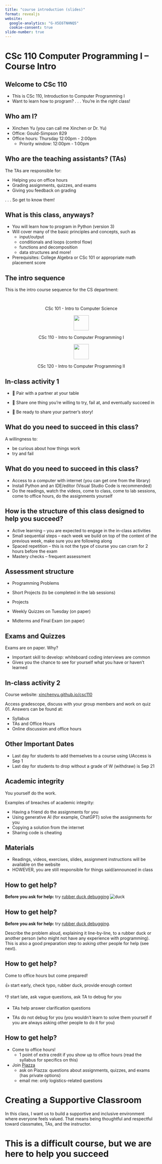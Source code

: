 ```yaml
---
title: "course introduction (slides)"
format: revealjs
website:
  google-analytics: "G-X5E6TNHNQ5"
  cookie-consent: true
slide-number: true
---
```


# CSc 110 Computer Programming I -- Course Intro

## **Welcome to CSc 110**

-   This is CSc 110, Introduction to Computer Programming I
-   Want to learn how to program? . . . You're in the right class!

## Who am I?

-   Xinchen Yu (you can call me Xinchen or Dr. Yu)
-   Office: Gould-Simpson 829
-   Office hours: Thursday 12:00pm - 2:00pm
    -   Priority window: 12:00pm -  1:00pm

## Who are the teaching assistants? (TAs)

The TAs are responsible for:

-   Helping you on office hours
-   Grading assignments, quizzes, and exams
-   Giving you feedback on grading 

. . . So get to know them!

## What is this class, anyways?

-   You will learn how to program in Python (version 3)
-   Will cover many of the basic principles and concepts, such as
    -   input/output
    -   conditionals and loops (control flow)
    -   functions and decomposition
    -   data structures and more!
-   Prerequisites: College Algebra or CSc 101 or appropriate math placement score

## The intro sequence

This is the intro course sequence for the CS department:

<center>

<br/>

<p>CSc 101 - Intro to Computer Science</p>

<img src="arrow_down.gif" width="50" align="center"/>

<p>CSc 110 - Intro to Computer Programming I</p>

<img src="arrow_down.gif" width="50" align="center"/>

<p>CSc 120 - Intro to Computer Programming II</p>

</center>

## In-class activity 1

- 👥 Pair with a partner at your table

- 🔄 Share one thing you're willing to try, fail at, and eventually succeed in

- 💬 Be ready to share your partner's story!


## What do you need to succeed in this class?

A willingness to:

-   be curious about how things work
-   try and fail

## What do you need to succeed in this class?

-   Access to a computer with internet (you can get one from the library)
-   Install Python and an IDE/editor (Visual Studio Code is recommended)
-   Do the readings, watch the videos, come to class, come to lab sessions, come to office hours, do the assignments yourself 


## How is the structure of this class designed to help you succeed?

-   Active learning -- you are expected to engage in the in-class activities
-   Small sequential steps -- each week we build on top of the content of the previous week, make sure you are following along
-   Spaced repetition -- this is not the type of course you can cram for 2 hours before the exam
-   Mastery checks -- frequent assessment

## Assessment structure

-   Programming Problems

-   Short Projects (to be completed in the lab sessions)

-   Projects

-   Weekly Quizzes on Tuesday (on paper)

-   Midterms and Final Exam (on paper)

## Exams and Quizzes

Exams are on paper. Why?

-   Important skill to develop: whiteboard coding interviews are common
-   Gives you the chance to see for yourself what you have or haven’t learned

## In-class activity 2

Course website: [xinchenyu.github.io/csc110](https://xinchenyu.github.io/csc110/)

Access gradescope, discuss with your group members and work on quiz 01. Answers can be found at:

-   Syllabus
-   TAs and Office Hours
-   Online discussion and office hours

## Other Important Dates

-   Last day for students to add themselves to a course using UAccess is Sep 1
-   Last day for students to drop without a grade of W (withdraw) is Sep 21

## Academic integrity

You yourself do the work.

Examples of breaches of academic integrity:

-   Having a friend do the assignments for you
-   Using generative AI (for example, ChatGPT) solve the assignments for you
-   Copying a solution from the internet
-   Sharing code is cheating

## Materials

-   Readings, videos, exercises, slides, assignment instructions will be available on the website
-   HOWEVER, you are still responsible for things said/announced in class


## How to get help?

**Before you ask for help:** try [rubber duck debugging](https://rubberduckdebugging.com/)
![duck](duck.jpeg)

## How to get help?

**Before you ask for help:** try [rubber duck debugging](https://rubberduckdebugging.com/). 

Describe the problem aloud, explaining it line-by-line, to a rubber duck or another person (who might not have any experience with programming). This is also a good preparation step to asking other people for help (see next).

## How to get help?

Come to office hours but come prepared!

👍  start early, check typo, rubber duck, provide enough context 

👎  start late, ask vague questions, ask TA to debug for you

-   TAs help answer clarification questions 

-   TAs do not debug for you (you wouldn't learn to solve them yourself if you are always asking other people to do it for you)


## How to get help?

-   Come to office hours!
    -   1 point of extra credit if you show up to office hours (read the syllabus for specifics on this)
-   Join [Piazza](https://piazza.com/class/max71mnllwh238) 
    -   ask on Piazza: questions about assignments, quizzes, and exams (has private options)
    -   email me: only logistics-related questions

# Creating a Supportive Classroom

In this class, I want us to build a supportive and inclusive environment where everyone feels valued. That means being thoughtful and respectful toward classmates, TAs, and the instructor. 

# This is a difficult course, but we are here to help you succeed

